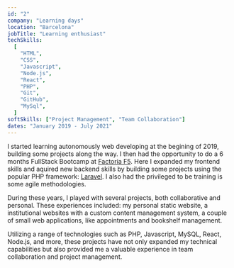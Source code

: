 ```yaml
---
id: "2"
company: "Learning days"
location: "Barcelona"
jobTitle: "Learning enthusiast"
techSkills:
  [
    "HTML",
    "CSS",
    "Javascript",
    "Node.js",
    "React",
    "PHP",
    "Git",
    "GitHub",
    "MySql",
  ]
softSkills: ["Project Management", "Team Collaboration"]
dates: "January 2019 - July 2021"
---
```


I started learning autonomously web developing at the begining of 2019, building some projects along the way. I then had the opportunity to do a 6 months FullStack Bootcamp at [Factoria F5](https://factoriaf5.org/). Here I expanded my frontend skills and aquired new backend skills by building some projects using the popular PHP framework: [Laravel](https://laravel.com/). I also had the privileged to be training is some agile methodologies.

During these years, I played with several projects, both collaborative and personal. These experiences included: my personal static website, a institutional websites with a custom content management system, a couple of small web applications, like appointments and bookshelf management.

Utilizing a range of technologies such as PHP, Javascript, MySQL, React, Node.js, and more, these projects have not only expanded my technical capabilities but also provided me a valuable experience in team collaboration and project management.
